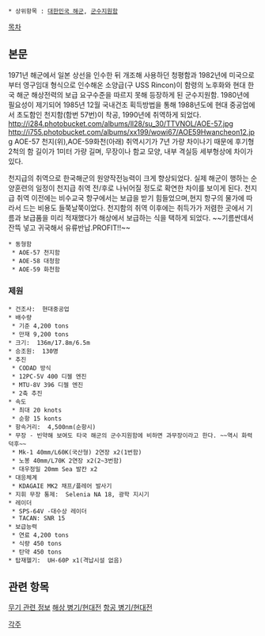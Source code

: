  * 상위항목 : [[대한민국 해군]], [[군수지원함]]

[[목차]]

== 본문 ==
1971년 해군에서 일본 상선을 인수한 뒤 개조해 사용하던 청평함과 1982년에 미국으로부터 영구임대 형식으로 인수해온 소양급(구 USS Rincon)이 함령의 노후화와 현대 한국 해군 해상전력의 보급 요구수준을 따르지 못해 등장하게 된 군수지원함. 1980년에 필요성이 제기되어 1985년 12월 국내건조 획득방법을 통해 1988년도에 현대 중공업에서 초도함인 천지함(함번 57번)이 착공, 1990년에 취역하게 되었다.
http://i284.photobucket.com/albums/ll28/su_30/TTVNOL/AOE-57.jpg
http://i755.photobucket.com/albums/xx199/wowi67/AOE59Hwancheon12.jpg
AOE-57 천지(위),AOE-59화천(아래) 
취역시기가 7년 가량 차이나기 때문에 후기형 2척의 함 길이가 1미터 가량 길며, 무장이나 함교 모양, 내부 격실등 세부형상에 차이가 있다. 

천지급의 취역으로 한국해군의 원양작전능력이 크게 향상되었다. 실제 해군이 행하는 순양훈련의 일정이 천지급 취역 전/후로 나뉘어질 정도로 확연한 차이를 보이게 된다. 천지급 취역 이전에는 비수교국 항구에서는 보급을 받기 힘들었으며,현지 항구의 물가에 따라서 드는 비용도 들쭉날쭉이었다. 천지함의 취역 이후에는 취득가가 저렴한 곳에서 기름과 보급품을 미리 적재했다가 해상에서 보급하는 식을 택하게 되었다. ~~기름싼데서 잔뜩 넣고 귀국해서 유류반납.PROFIT!!~~

 * 동형함
  * AOE-57 천지함
  * AOE-58 대청함
  * AOE-59 화천함

=== 제원 ===
 * 건조사:  현대중공업
 * 배수량
  * 기준 4,200 tons
  * 만재 9,200 tons
 * 크기:  136m/17.8m/6.5m
 * 승조원:  130명
 * 추진
  * CODAD 방식
  * 12PC-5V 400 디젤 엔진
  * MTU-8V 396 디젤 엔진
  * 2축 추진
 * 속도
  * 최대 20 knots
  * 순항 15 konts
 * 항속거리:  4,500nm(순항시)
 * 무장 - 빈약해 보여도 타국 해군의 군수지원함에 비하면 과무장이라고 한다. ~~역시 화력덕후~~
  * Mk-1 40mm/L60K(국산형) 2연장 x2(1번함)
  * 노봉 40mm/L70K 2연장 x2(2~3번함)
  * 대우정밀 20mm Sea 발칸 x2
 * 대응체계
  * KDAGAIE MK2 채프/플레어 발사기
 * 지휘 무장 통제:  Selenia NA 18, 광학 지시기
 * 레이더
  * SPS-64V -대수상 레이더
  * TACAN: SNR 15
 * 보급능력
  * 연료 4,200 tons
  * 식량 450 tons
  * 탄약 450 tons
 * 탑재헬기:  UH-60P x1(격납시설 없음)

== 관련 항목 ==
[[무기 관련 정보]]
[[해상 병기/현대전]]
[[항공 병기/현대전]]

[[각주]]
